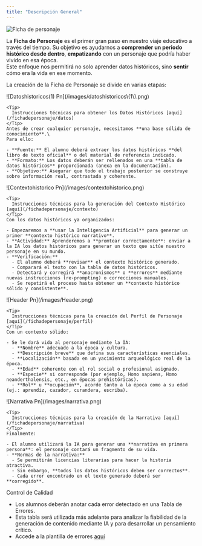 ```yaml
---
title: "Descripción General"
---
```


![Ficha de personaje](/MacBookPro14_-1\(4\).png)

La **Ficha de Personaje** es el primer gran paso en nuestro viaje educativo a través del tiempo. Su objetivo es ayudarnos a **comprender un periodo histórico desde dentro**, **empatizando** con un personaje que podría haber vivido en esa época.\
Este enfoque nos permitirá no solo aprender datos históricos, sino **sentir** cómo era la vida en ese momento.

La creación de la Ficha de Personaje se divide en varias etapas:

<Steps>
  <Step title="Extracción de Datos Históricos">
    ![Datoshistoricos(1) Pn](/images/datoshistoricos\(1\).png)

    <Tip>
      Instrucciones técnicas para obtener los Datos Históricos [aquí](/fichadepersonaje/datos)
    </Tip>
    Antes de crear cualquier personaje, necesitamos **una base sólida de conocimiento**.\
    Para ello:

    - **Fuente:** El alumno deberá extraer los datos históricos **del libro de texto oficial** o del material de referencia indicado.
    - **Formato:** Los datos deberán ser rellenados en una **tabla de datos históricos** proporcionada (anexa en la documentación).
    - **Objetivo:** Asegurar que todo el trabajo posterior se construye sobre información real, contrastada y coherente.
  </Step>
  <Step title="Generación del Contexto Histórico">
    ![Contextohistorico Pn](/images/contextohistorico.png)

    <Tip>
      Instrucciones técnicas para la generación del Contexto Histórico [aquí](/fichadepersonaje/contexto)
    </Tip>
    Con los datos históricos ya organizados:

    - Empezaremos a **usar la Inteligencia Artificial** para generar un primer **contexto histórico narrativo**.
    - **Actividad:** Aprenderemos a **promtear correctamente**: enviar a la IA los datos históricos para generar un texto que sitúe nuestro personaje en su mundo.
    - **Verificación:**
      - El alumno deberá **revisar** el contexto histórico generado.
      - Comparará el texto con la tabla de datos históricos.
      - Detectará y corregirá **anacronismos** o **errores** mediante nuevas instrucciones (re-prompting) o correcciones manuales.
      - Se repetirá el proceso hasta obtener un **contexto histórico sólido y consistente**.
  </Step>
  <Step title="Creación del perfil de Personaje">
    ![Header Pn](/images/Header.png)

    <Tip>
      Instrucciones técnicas para la creación del Perfil de Personaje [aquí](/fichadepersonaje/perfil)
    </Tip>
    Con un contexto sólido:

    - Se le dará vida al personaje mediante la IA:
      - **Nombre** adecuado a la época y cultura.
      - **Descripción breve** que defina sus características esenciales.
      - **Localización** basada en un yacimiento arqueológico real de la época.
      - **Edad** coherente con el rol social o profesional asignado.
      - **Especie** si corresponde (por ejemplo, Homo sapiens, Homo neanderthalensis, etc., en épocas prehistóricas).
      - **Rol** u **ocupación**, acorde tanto a la época como a su edad (ej.: aprendiz, cazador, curandera, escriba).
  </Step>
  <Step title="Creación de la Narrativa Personal">
    ![Narrativa Pn](/images/narrativa.png)

    <Tip>
      Instrucciones técnicas para la creación de la Narrativa [aquí](/fichadepersonaje/narrativa)
    </Tip>
    Finalmente:

    - El alumno utilizará la IA para generar una **narrativa en primera persona**: el personaje contará un fragmento de su vida.
    - **Normas de la narrativa:**
      - Se permitirán licencias literarias para hacer la historia atractiva.
      - Sin embargo, **todos los datos históricos deben ser correctos**.
      - Cada error encontrado en el texto generado deberá ser **corregido**.
  </Step>
</Steps>

<Note>
  Control de Calidad

  - Los alumnos deberán anotar cada error detectado en una Tabla de Errores.
  - Esta tabla será utilizada más adelante para analizar la fiabilidad de la generación de contenido mediante IA y para desarrollar un pensamiento crítico.
  - Accede a la plantilla de errores [aquí](/fichadepersonaje/recursos#tabla-de-errores)
</Note>